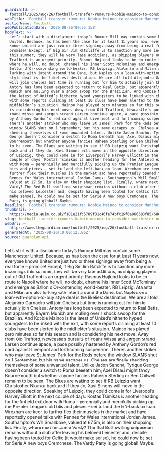 ```yaml
---
guardianId: >-
  football/2025/aug/26/football-transfer-rumours-kobbie-mainoo-to-consider-manchester-united-exit
webTitle: 'Football transfer rumours: Kobbie Mainoo to consider Manchester United exit?'
sectionName: Football
webPublicationDate: '2025-08-26T09:05:15Z'
bodyText: >-
  Let’s start with a disclaimer: today’s Rumour Mill may contain some Manchester
  United. Because, as has been the case for at least 11 years now, everyone
  knows United are just two or three signings away from being a real force –
  promise! Except, if Big Sir Jim Ratcliffe is to sanction any more incomings
  this summer, they will be very late additions, as shipping players out of Old
  Trafford is an urgent priority. Rasmus Højlund looks to be en route to Napoli
  where he will, no doubt, channel his inner Scott McTominay and emerge as
  Ballon d’Or-contending world-beater. RB Leipzig, Atalanta and Milan are also
  lurking with intent around the Dane, but Naples on a loan-with-option-to-buy
  style deal is the likeliest destination. We are all told Alejandro Garnacho
  will join Chelsea but time is running out for him to actually join Chelsea.
  Antony has long been expected to return to Real Betis, but apparently Bayern
  Munich are mulling over a shock swoop for the Brazilian. And Kobbie Mainoo is
  the latest of United’s hitherto hyped youngsters to be linked with the exit,
  with some reports claiming at least 10 clubs have been alerted to the
  midfielder’s situation. Mainoo has played zero minutes so far this season and
  is considering his next move. Away from Old Trafford, Newcastle’s pursuits of
  Yoane Wissa and Jørgen Strand Larsen continue apace, a pace possibly hastened
  by Anthony Gordon’s red card against Liverpool and forthcoming suspension.
  There’s another striker who may leave St James’ Park for the Reds before the
  window SLAMS shut on 1 September, but his name escapes us. Chelsea are finally
  shedding themselves of some unwanted talent. Unlike Jadon Sancho, Tyrique
  George doesn’t consider a switch to Roma beneath him; Axel Disasi might fancy
  Bournemouth but whether anyone fancies Raheem Sterling or Ben Chilwell remains
  to be seen. The Blues are waiting to see if RB Leipzig want Christopher Nkunku
  back and if they do, Xavi Simons will move in the opposite direction. Speaking
  of Leipzig, they could come in for Liverpool’s Harvey Elliott in the next
  couple of days. Kostas Tsimikas is another heading for the Anfield exit door
  with Roma – perennially and mercifully picking up the Premier League’s old
  bits and pieces – set to land the left-back on loan. Wrexham are keen to
  further flex their muscles in the market and have reportedly opened talks with
  Rennes for Wales international Jordan James. Southampton’s Will Smallbone,
  valued at £7.5m, is also on their shopping list. Finally, where next for Jamie
  Vardy? The Red Bull-swilling snipesman remains without a club after leaving
  his beloved Leicester and, despite having been touted for Celtic (it would
  make sense), he could now be set for Serie A new boys Cremonese. The Vardy
  Party is going global! Maybe.
headline: 'Football transfer rumours: Kobbie Mainoo to consider Manchester United exit?'
thumbnail: >-
  https://media.guim.co.uk/f181e21fd5789f31c46fe74bfc26f6a966588f85/688_0_6880_5504/500.jpg
slug: football-transfer-rumours-kobbie-mainoo-to-consider-manchester-united-exit
webUrl: >-
  https://www.theguardian.com/football/2025/aug/26/football-transfer-rumours-kobbie-mainoo-to-consider-manchester-united-exit
generatedAt: '2025-08-26T10:00:12.386Z'
source: guardian-api
---
```

Let’s start with a disclaimer: today’s Rumour Mill may contain some Manchester United. Because, as has been the case for at least 11 years now, everyone knows United are just two or three signings away from being a real force – promise! Except, if Big Sir Jim Ratcliffe is to sanction any more incomings this summer, they will be very late additions, as shipping players out of Old Trafford is an urgent priority. Rasmus Højlund looks to be en route to Napoli where he will, no doubt, channel his inner Scott McTominay and emerge as Ballon d’Or-contending world-beater. RB Leipzig, Atalanta and Milan are also lurking with intent around the Dane, but Naples on a loan-with-option-to-buy style deal is the likeliest destination. We are all told Alejandro Garnacho will join Chelsea but time is running out for him to actually join Chelsea. Antony has long been expected to return to Real Betis, but apparently Bayern Munich are mulling over a shock swoop for the Brazilian. And Kobbie Mainoo is the latest of United’s hitherto hyped youngsters to be linked with the exit, with some reports claiming at least 10 clubs have been alerted to the midfielder’s situation. Mainoo has played zero minutes so far this season and is considering his next move. Away from Old Trafford, Newcastle’s pursuits of Yoane Wissa and Jørgen Strand Larsen continue apace, a pace possibly hastened by Anthony Gordon’s red card against Liverpool and forthcoming suspension. There’s another striker who may leave St James’ Park for the Reds before the window SLAMS shut on 1 September, but his name escapes us. Chelsea are finally shedding themselves of some unwanted talent. Unlike Jadon Sancho, Tyrique George doesn’t consider a switch to Roma beneath him; Axel Disasi might fancy Bournemouth but whether anyone fancies Raheem Sterling or Ben Chilwell remains to be seen. The Blues are waiting to see if RB Leipzig want Christopher Nkunku back and if they do, Xavi Simons will move in the opposite direction. Speaking of Leipzig, they could come in for Liverpool’s Harvey Elliott in the next couple of days. Kostas Tsimikas is another heading for the Anfield exit door with Roma – perennially and mercifully picking up the Premier League’s old bits and pieces – set to land the left-back on loan. Wrexham are keen to further flex their muscles in the market and have reportedly opened talks with Rennes for Wales international Jordan James. Southampton’s Will Smallbone, valued at £7.5m, is also on their shopping list. Finally, where next for Jamie Vardy? The Red Bull-swilling snipesman remains without a club after leaving his beloved Leicester and, despite having been touted for Celtic (it would make sense), he could now be set for Serie A new boys Cremonese. The Vardy Party is going global! Maybe.
